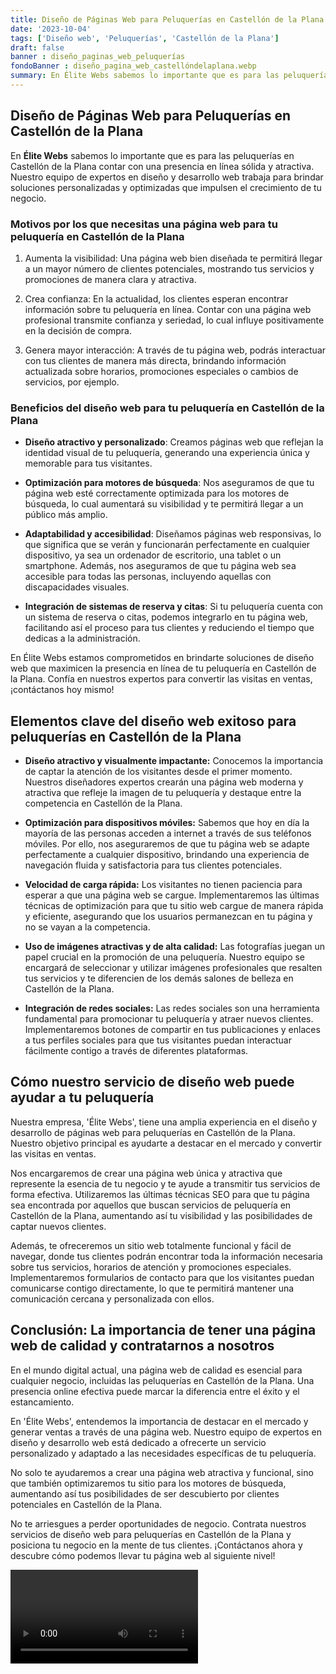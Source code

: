 ```yaml
---
title: Diseño de Páginas Web para Peluquerías en Castellón de la Plana
date: '2023-10-04'
tags: ['Diseño web', 'Peluquerías', 'Castellón de la Plana']
draft: false
banner : diseño_paginas_web_peluquerías
fondoBanner : diseño_pagina_web_castellóndelaplana.webp
summary: En Élite Webs sabemos lo importante que es para las peluquerías en Castellón de la Plana contar con una presencia en línea sólida y atractiva. Nuestro equipo de expertos en diseño y desarrollo web trabaja para brindar soluciones personalizadas y optimizadas que impulsen el crecimiento de tu negocio. 
---
```


## Diseño de Páginas Web para Peluquerías en Castellón de la Plana

En **Élite Webs** sabemos lo importante que es para las peluquerías en Castellón de la Plana contar con una presencia en línea sólida y atractiva. Nuestro equipo de expertos en diseño y desarrollo web trabaja para brindar soluciones personalizadas y optimizadas que impulsen el crecimiento de tu negocio. 

### Motivos por los que necesitas una página web para tu peluquería en Castellón de la Plana

1. Aumenta la visibilidad: Una página web bien diseñada te permitirá llegar a un mayor número de clientes potenciales, mostrando tus servicios y promociones de manera clara y atractiva.

2. Crea confianza: En la actualidad, los clientes esperan encontrar información sobre tu peluquería en línea. Contar con una página web profesional transmite confianza y seriedad, lo cual influye positivamente en la decisión de compra.

3. Genera mayor interacción: A través de tu página web, podrás interactuar con tus clientes de manera más directa, brindando información actualizada sobre horarios, promociones especiales o cambios de servicios, por ejemplo.

### Beneficios del diseño web para tu peluquería en Castellón de la Plana

- **Diseño atractivo y personalizado**: Creamos páginas web que reflejan la identidad visual de tu peluquería, generando una experiencia única y memorable para tus visitantes.

- **Optimización para motores de búsqueda**: Nos aseguramos de que tu página web esté correctamente optimizada para los motores de búsqueda, lo cual aumentará su visibilidad y te permitirá llegar a un público más amplio.

- **Adaptabilidad y accesibilidad**: Diseñamos páginas web responsivas, lo que significa que se verán y funcionarán perfectamente en cualquier dispositivo, ya sea un ordenador de escritorio, una tablet o un smartphone. Además, nos aseguramos de que tu página web sea accesible para todas las personas, incluyendo aquellas con discapacidades visuales.

- **Integración de sistemas de reserva y citas**: Si tu peluquería cuenta con un sistema de reserva o citas, podemos integrarlo en tu página web, facilitando así el proceso para tus clientes y reduciendo el tiempo que dedicas a la administración.

En Élite Webs estamos comprometidos en brindarte soluciones de diseño web que maximicen la presencia en línea de tu peluquería en Castellón de la Plana. Confía en nuestros expertos para convertir las visitas en ventas, ¡contáctanos hoy mismo!

<GifSeo />

<Cta />

## Elementos clave del diseño web exitoso para peluquerías en Castellón de la Plana

- **Diseño atractivo y visualmente impactante:** Conocemos la importancia de captar la atención de los visitantes desde el primer momento. Nuestros diseñadores expertos crearán una página web moderna y atractiva que refleje la imagen de tu peluquería y destaque entre la competencia en Castellón de la Plana.

- **Optimización para dispositivos móviles:** Sabemos que hoy en día la mayoría de las personas acceden a internet a través de sus teléfonos móviles. Por ello, nos aseguraremos de que tu página web se adapte perfectamente a cualquier dispositivo, brindando una experiencia de navegación fluida y satisfactoria para tus clientes potenciales.

- **Velocidad de carga rápida:** Los visitantes no tienen paciencia para esperar a que una página web se cargue. Implementaremos las últimas técnicas de optimización para que tu sitio web cargue de manera rápida y eficiente, asegurando que los usuarios permanezcan en tu página y no se vayan a la competencia.

- **Uso de imágenes atractivas y de alta calidad:** Las fotografías juegan un papel crucial en la promoción de una peluquería. Nuestro equipo se encargará de seleccionar y utilizar imágenes profesionales que resalten tus servicios y te diferencien de los demás salones de belleza en Castellón de la Plana.

- **Integración de redes sociales:** Las redes sociales son una herramienta fundamental para promocionar tu peluquería y atraer nuevos clientes. Implementaremos botones de compartir en tus publicaciones y enlaces a tus perfiles sociales para que tus visitantes puedan interactuar fácilmente contigo a través de diferentes plataformas.

## Cómo nuestro servicio de diseño web puede ayudar a tu peluquería

Nuestra empresa, 'Élite Webs', tiene una amplia experiencia en el diseño y desarrollo de páginas web para peluquerías en Castellón de la Plana. Nuestro objetivo principal es ayudarte a destacar en el mercado y convertir las visitas en ventas.

Nos encargaremos de crear una página web única y atractiva que represente la esencia de tu negocio y te ayude a transmitir tus servicios de forma efectiva. Utilizaremos las últimas técnicas SEO para que tu página sea encontrada por aquellos que buscan servicios de peluquería en Castellón de la Plana, aumentando así tu visibilidad y las posibilidades de captar nuevos clientes.

Además, te ofreceremos un sitio web totalmente funcional y fácil de navegar, donde tus clientes podrán encontrar toda la información necesaria sobre tus servicios, horarios de atención y promociones especiales. Implementaremos formularios de contacto para que los visitantes puedan comunicarse contigo directamente, lo que te permitirá mantener una comunicación cercana y personalizada con ellos.

## Conclusión: La importancia de tener una página web de calidad y contratarnos a nosotros

En el mundo digital actual, una página web de calidad es esencial para cualquier negocio, incluidas las peluquerías en Castellón de la Plana. Una presencia online efectiva puede marcar la diferencia entre el éxito y el estancamiento.

En 'Élite Webs', entendemos la importancia de destacar en el mercado y generar ventas a través de una página web. Nuestro equipo de expertos en diseño y desarrollo web está dedicado a ofrecerte un servicio personalizado y adaptado a las necesidades específicas de tu peluquería.

No solo te ayudaremos a crear una página web atractiva y funcional, sino que también optimizaremos tu sitio para los motores de búsqueda, aumentando así tus posibilidades de ser descubierto por clientes potenciales en Castellón de la Plana.

No te arriesgues a perder oportunidades de negocio. Contrata nuestros servicios de diseño web para peluquerías en Castellón de la Plana y posiciona tu negocio en la mente de tus clientes. ¡Contáctanos ahora y descubre cómo podemos llevar tu página web al siguiente nivel!

<Video />

<CtaBot job='Peluquerías' city='Castellón de la Plana'/>

<Gmaps query='Castellón de la Plana+españa+maps' />